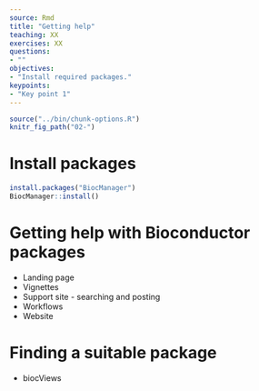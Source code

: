 ```yaml
---
source: Rmd
title: "Getting help"
teaching: XX
exercises: XX
questions:
- ""
objectives:
- "Install required packages."
keypoints:
- "Key point 1"
---
```


```r
source("../bin/chunk-options.R")
knitr_fig_path("02-")
```

# Install packages


```r
install.packages("BiocManager")
BiocManager::install()
```

# Getting help with Bioconductor packages

* Landing page
* Vignettes
* Support site - searching and posting
* Workflows
* Website

# Finding a suitable package

* biocViews


